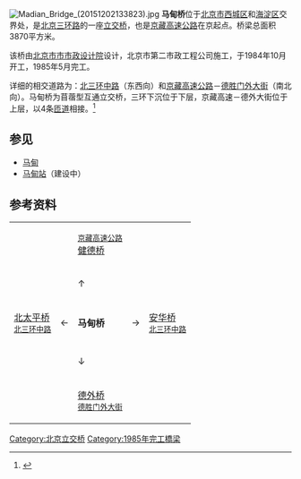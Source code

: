 {{Coord|39.96677|116.37422|type:landmark_region:CN-11_source:GoogleMaps|display=title}}
[[File:Madian_Bridge_(20151202133823).jpg|thumb]]
'''马甸桥'''位于[[北京市|北京市]][[西城区|西城区]]和[[海淀区|海淀区]]交界处，是[[北京三环路|北京三环路]]的一座[[立交桥|立交桥]]，也是[[京藏高速公路|京藏高速公路]]在京起点。桥梁总面积3870平方米。

该桥由[[北京市市市政设计院|北京市市市政设计院]]设计，北京市第二市政工程公司施工，于1984年10月开工，1985年5月完工。

详细的相交道路为：[[北三环中路_(北京)|北三环中路]]（东西向）和[[京藏高速公路|京藏高速公路]]－[[德胜门外大街|德胜门外大街]]（南北向）。马甸桥为苜蓿型互通立交桥，三环下沉位于下层，京藏高速－德外大街位于上层，以4条[[匝道|匝道]]相接。<ref name="difangzhi">{{cite book|title=《北京志·市政卷·道桥志》|year=2001|publisher=北京出版社|location=北京|isbn=978-7-200-04454-7}}</ref>

== 参见 ==

* [[马甸|马甸]]
*[[马甸站|马甸站]]（建设中）

== 参考资料 ==
{{reflist}}

{| style="text-align: center;" align="center"
| || || <small>[[京藏高速公路|京藏高速公路]]</small><br />[[健德桥|健德桥]] || ||
|-
| || || ↑ || ||
|-
| [[北太平桥|北太平桥]]<br /><small>[[北三环中路_(北京)|北三环中路]]</small> || ← || '''马甸桥''' || → || [[安华桥|安华桥]]<br /><small>[[北三环中路_(北京)|北三环中路]]</small>
|-
| || || ↓ || ||
|-
| || || [[德外桥|德外桥]]<br /><small>[[德胜门外大街|德胜门外大街]]</small>
|}
{{北京三环路}}
[[Category:北京立交桥|Category:北京立交桥]]
[[Category:1985年完工橋梁|Category:1985年完工橋梁]]